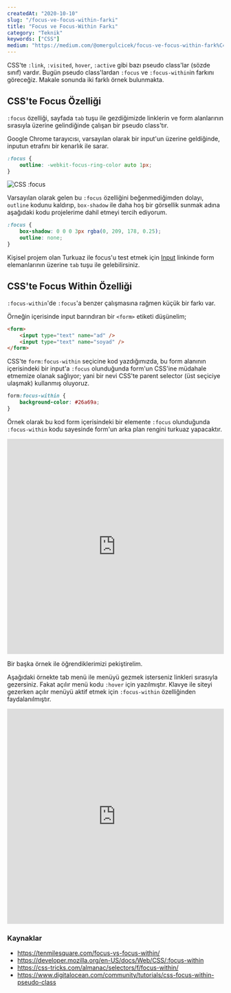 ```yaml
---
createdAt: "2020-10-10"
slug: "/focus-ve-focus-within-farki"
title: "Focus ve Focus-Within Farkı"
category: "Teknik"
keywords: ["CSS"]
medium: "https://medium.com/@omergulcicek/focus-ve-focus-within-fark%C4%B1-df66708fafc7"
---
```


CSS'te `:link`, `:visited`, `hover`, `:active` gibi bazı pseudo class'lar (sözde sınıf) vardır. Bugün pseudo class'lardan `:focus` ve `:focus-within`in farkını göreceğiz. Makale sonunda iki farklı örnek bulunmakta.

## CSS'te Focus Özelliği

`:focus` özelliği, sayfada `tab` tuşu ile gezdiğimizde linklerin ve form alanlarının sırasıyla üzerine gelindiğinde çalışan bir pseudo class'tır.

Google Chrome tarayıcısı, varsayılan olarak bir input'un üzerine geldiğinde, inputun etrafını bir kenarlık ile sarar.

```css
:focus {
	outline: -webkit-focus-ring-color auto 1px;
}
```

![CSS :focus](/img/blog/2020-10-10/focus.png)

Varsayılan olarak gelen bu `:focus` özelliğini beğenmediğimden dolayı, `outline` kodunu kaldırıp, `box-shadow` ile daha hoş bir görsellik sunmak adına aşağıdaki kodu projelerime dahil etmeyi tercih ediyorum.

```css
:focus {
	box-shadow: 0 0 0 3px rgba(0, 209, 178, 0.25);
	outline: none;
}
```

Kişisel projem olan Turkuaz ile focus'u test etmek için <a href="https://turkuazcss.com/docs/form/input/" target="_blank" rel="noreferrer noopener">Input</a> linkinde form elemanlarının üzerine `tab` tuşu ile gelebilirsiniz.

## CSS'te Focus Within Özelliği

`:focus-within`'de `:focus`'a benzer çalışmasına rağmen küçük bir farkı var.

Örneğin içerisinde input barındıran bir `<form>` etiketi düşünelim;

```html
<form>
	<input type="text" name="ad" />
	<input type="text" name="soyad" />
</form>
```

CSS'te `form:focus-within` seçicine kod yazdığımızda, bu form alanının içerisindeki bir input'a `:focus` olunduğunda form'un CSS'ine müdahale etmemize olanak sağlıyor; yani bir nevi CSS'te parent selector (üst seçiciye ulaşmak) kullanmış oluyoruz.

```css
form:focus-within {
	background-color: #26a69a;
}
```

Örnek olarak bu kod form içerisindeki bir elemente `:focus` olunduğunda `:focus-within` kodu sayesinde form'un arka plan rengini turkuaz yapacaktır.

<iframe height="500" style="width: 100%;" scrolling="no" title=":focus &amp; :focus-within Örneği - Input" src="https://codepen.io/omergulcicek/embed/LYZVVVq?height=265&theme-id=light&default-tab=css,result" frameborder="no" loading="lazy" allowfullscreen="true"></iframe>

Bir başka örnek ile öğrendiklerimizi pekiştirelim.

Aşağıdaki örnekte tab menü ile menüyü gezmek isterseniz linkleri sırasıyla gezersiniz. Fakat açılır menü kodu `:hover` için yazılmıştır. Klavye ile siteyi gezerken açılır menüyü aktif etmek için `:focus-within` özelliğinden faydalanılmıştır.

<iframe height="500" style="width: 100%;" scrolling="no" title=":focus &amp; :focus-within Örneği - Menü" src="https://codepen.io/omergulcicek/embed/vYKOOxY?height=265&theme-id=light&default-tab=css,result" frameborder="no" loading="lazy" allowfullscreen="true"></iframe>

### Kaynaklar

- <a href="https://tenmilesquare.com/focus-vs-focus-within/" target="_blank" rel="noreferrer noopener">https://tenmilesquare.com/focus-vs-focus-within/</a>
- <a href="https://developer.mozilla.org/en-US/docs/Web/CSS/:focus-within" target="_blank" rel="noreferrer noopener">https://developer.mozilla.org/en-US/docs/Web/CSS/:focus-within</a>
- <a href="https://css-tricks.com/almanac/selectors/f/focus-within/" target="_blank" rel="noreferrer noopener">https://css-tricks.com/almanac/selectors/f/focus-within/</a>
- <a href="https://www.digitalocean.com/community/tutorials/css-focus-within-pseudo-class" target="_blank" rel="noreferrer noopener">https://www.digitalocean.com/community/tutorials/css-focus-within-pseudo-class</a>
